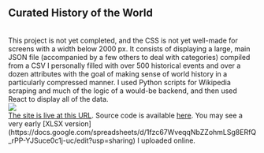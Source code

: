 
## Curated History of the World
<br/>
This project is not yet completed, and the CSS is not yet well-made for screens with a width below 2000 px. It consists of displaying a large, main JSON file (accompanied by a few others to deal with categories) compiled from a CSV I personally filled with over 500 historical events and over a dozen attributes with the goal of making sense of world history in a particularly compressed manner. I used Python scripts for Wikipedia scraping and much of the logic of a would-be backend, and then used React to display all of the data.
<br/>
<img src="https://i.imgur.com/9pQOLNv.jpg" />
<br/>
<a href="https://world-history-test.netlify.app/">The site is live at this URL</a>. Source code is available <a href="https://github.com/MarinoLinic/chronica-omnium">here</a>. You may see a very early [XLSX version](https://docs.google.com/spreadsheets/d/1fzc67WveqqNbZZohmLSg8ERfQ_rPP-YJSuce0c1j-uc/edit?usp=sharing) I uploaded online.